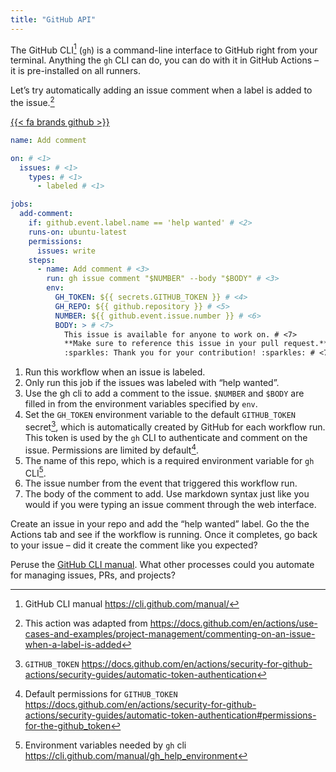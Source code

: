 ```yaml
---
title: "GitHub API"
---
```


The GitHub CLI^[GitHub CLI manual <https://cli.github.com/manual/>] (`gh`) is a command-line
interface to GitHub right from your terminal.
Anything the `gh` CLI can do, you can do with it in GitHub Actions -- it is
pre-installed on all runners.

Let's try automatically adding an issue comment when a label is added to the issue.^[This action was adapted from <https://docs.github.com/en/actions/use-cases-and-examples/project-management/commenting-on-an-issue-when-a-label-is-added>]

[{{< fa brands github >}}](https://github.com/kelly-sovacool/gh-actions-sandbox/tree/main/.github/workflows/add-comment.yml)

```.yaml
name: Add comment

on: # <1>
  issues: # <1>
    types: # <1>
      - labeled # <1>

jobs:
  add-comment:
    if: github.event.label.name == 'help wanted' # <2>
    runs-on: ubuntu-latest
    permissions:
      issues: write
    steps:
      - name: Add comment # <3>
        run: gh issue comment "$NUMBER" --body "$BODY" # <3>
        env:
          GH_TOKEN: ${{ secrets.GITHUB_TOKEN }} # <4>
          GH_REPO: ${{ github.repository }} # <5>
          NUMBER: ${{ github.event.issue.number }} # <6>
          BODY: > # <7>
            This issue is available for anyone to work on. # <7>
            **Make sure to reference this issue in your pull request.** # <7>
            :sparkles: Thank you for your contribution! :sparkles: # <7>
```
1. Run this workflow when an issue is labeled.
2. Only run this job if the issues was labeled with "help wanted".
3. Use the gh cli to add a comment to the issue. `$NUMBER` and `$BODY` are filled in from the environment variables specified by `env`.
4. Set the `GH_TOKEN` environment variable to the default `GITHUB_TOKEN` secret^[`GITHUB_TOKEN` <https://docs.github.com/en/actions/security-for-github-actions/security-guides/automatic-token-authentication>], which is automatically created by GitHub for each workflow run. This token is used by the `gh` CLI to authenticate and comment on the issue. Permissions are limited by default^[Default permissions for `GITHUB_TOKEN` <https://docs.github.com/en/actions/security-for-github-actions/security-guides/automatic-token-authentication#permissions-for-the-github_token>].
5. The name of this repo, which is a required environment variable for `gh` CLI^[Environment variables needed by `gh` cli <https://cli.github.com/manual/gh_help_environment>].
6. The issue number from the event that triggered this workflow run.
7. The body of the comment to add. Use markdown syntax just like you would if you were typing an issue comment through the web interface.

Create an issue in your repo and add the "help wanted" label.
Go the the Actions tab and see if the workflow is running.
Once it completes, go back to your issue -- did it create the comment like you expected?

Peruse the [GitHub CLI manual](https://cli.github.com/manual/). 
What other processes could you automate for managing issues, PRs, and projects?
